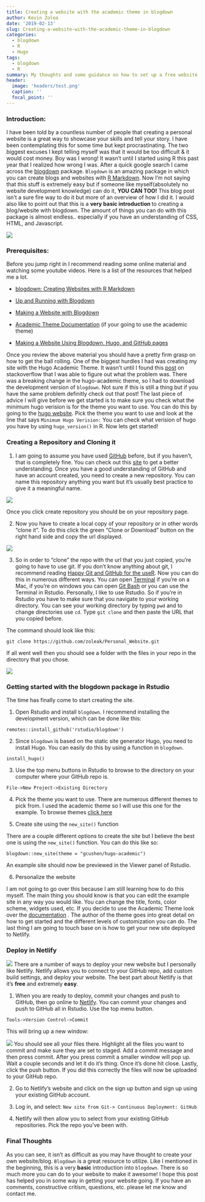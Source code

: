 ---
title: Creating a website with the academic theme in blogdown
author: Kevin Zolea
date: '2019-02-13'
slug: Creating-a-website-with-the-academic-theme-in-blogdown
categories:
  - blogdown
  - R
  - Hugo
tags:
  - blogdown
  - R
summary: My thoughts and some guidance on how to set up a free website with blogdown, GitHub, and Netlify
header:
  image: 'headers/test.png'
  caption: ''
  focal_point: ''
---



### Introduction:
I have been told by a countless number of people that creating a personal website is a great way to showcase your skills and tell your story. I have been contemplating this for some time but kept procrastinating. The two biggest excuses I kept telling myself was that it would be too difficult & it would cost money. Boy was I wrong! It wasn't until I started using R this past year that I realized how wrong I was. After a quick google search I came across the [blogdown](https://cran.r-project.org/web/packages/blogdown/blogdown.pdf){target="_blank"} package. `Blogdown` is an amazing package in which you can create blogs and websites with [R Markdown](https://rmarkdown.rstudio.com/){target="_blank"}. Now I'm not saying that this stuff is extremely easy but if someone like myself(absolutely no website development knowledge) can do it, **YOU CAN TOO!** This blog post isn't a sure fire way to do it but more of an overview of how I did it. I would also like to point out that this is a **very basic introduction ** to creating a blog/website with blogdown. The amount of things you can do with this package is almost endless.. especially if you have an understanding of CSS, HTML, and Javascript.

![](https://media.giphy.com/media/Rl9Yqavfj2Ula/giphy.gif)


### Prerequisites:
Before you jump right in I recommend reading some online material and watching some youtube videos. Here is a list of the resources that helped me a lot.

* [blogdown: Creating Websites with R Markdown](https://bookdown.org/yihui/blogdown/){target="_blank"}

* [Up and Running with Blogdown](https://alison.rbind.io/post/up-and-running-with-blogdown/){target="_blank"}

* [Making a Website with Blogdown](https://www.youtube.com/watch?v=syWAKaj-4ck&t=649s){target="_blank"}

* [Academic Theme Documentation](https://sourcethemes.com/academic/docs/) (if your going to use the academic theme)

* [Making a Website Using Blogdown, Hugo, and GitHub pages](https://amber.rbind.io/blog/2016/12/19/creatingsite/){target="_blank"}

Once you review the above material you should have a pretty firm grasp on how to get the ball rolling. One of the biggest hurdles I had was creating my site with the Hugo Academic Theme. It wasn't until I found this [post](https://stackoverflow.com/questions/54300535/unable-to-create-new-site-using-hugo-academic-theme) on stackoverflow that I was able to figure out what the problem was. There was a breaking change in the hugo-academic theme, so I had to download the development version of `blogdown`. Not sure if this is still a thing but if you have the same problem definitly check out that post! The last piece of advice I will give before we get started is to make sure you check what the minimum hugo verision is for the theme you want to use. You can do this by going to the [hugo website](https://themes.gohugo.io/){target="_blank"}.
Pick the theme you want to use and look at the line that says ```Minimum Hugo Verision:``` You can check what verision of hugo you have by using ```hugo_version()``` in R. Now lets get started!

### Creating a Repository and Cloning it

1. I am going to assume you have used [GitHub](https://github.com/){target="_blank"} before, but if you haven't, that is completely fine. You can check out this [site](https://guides.github.com/){target="_blank"} to get a better understanding. Once you have a good understanding of GitHub and have an account created, you need to create a new repository. You can name this repository anything you want but it's usually best practice to give it a meaningful name.

![](/img/screenshot1.png)

Once you click create repository you should be on your repository page.

2. Now you have to create a local copy of your repository or in other words "clone it". To do this click the green "Clone or Download" button on the right hand side and copy the url displayed.

![](/img/screenshot2.png)

3. So in order to "clone" the repo with the url that you just copied, you're going to have to use git. If you don't know anything about git, I recommend reading [Happy Git and GitHub for the useR ](https://happygitwithr.com/){target="_blank"}. Now you can do this in numerous different ways. You can open [Terminal](https://macpaw.com/how-to/use-terminal-on-mac) if you're on a Mac, if you're on windows you can open [Git Bash](https://gitforwindows.org/){target="_blank"} or you can use the Terminal in Rstudio. Personally, I like to use Rstudio. So if you're in Rstudio you have to make sure that you navigate to your working directory. You can see your working directory by typing `pwd` and to change directories use `cd`. Type `git clone` and then paste the URL that you copied before.

The command should look like this:

`git clone https://github.com/zoleak/Personal_Website.git` 

If all went well then you should see a folder with the files in your repo in the directory that you chose.

![](/img/folder_stuff.png)



### Getting started with the blogdown package in Rstudio

The time has finally come to start creating the site.

1. Open Rstudio and install `blogdown`. I recommend installing the development version, which can be done like this:

`remotes::install_github('rstudio/blogdown')`

2. Since `blogdown` is based on the static site generator Hugo, you need to install Hugo. You can easily do this by using a function in `blogdown`.

`install_hugo()`

3. Use the top menu buttons in Rstudio to browse to the directory on your computer where your GitHub repo is. 

`File->New Project->Existing Directory`

4. Pick the theme you want to use. There are numerous different themes to pick from. I used the academic theme so I will use this one for the example. To browse themes [click here](https://themes.gohugo.io/){target="_blank"}

5. Create site using the `new_site()` function

There are a couple different options to create the site but I believe the best one is using the `new_site()` function. You can do this like so:

`blogdown::new_site(theme = "gcushen/hugo-academic")`

An example site should now be previewed in the Viewer panel of Rstudio.

6. Personalize the website

I am not going to go over this because I am still learning how to do this myself. The main thing you should know is that you can edit the example site in any way you would like. You can change the title, fonts, color scheme, widgets used, etc. If you decide to use the Academic Theme look over the [documentation](https://sourcethemes.com/academic/docs/){target="_blank"} . The author of the theme goes into great detail on how to get started and the different levels of customization you can do. The last thing I am going to touch base on is how to get your new site deployed to Netlify.


### Deploy in Netlify

![](/img/netlify.png)
There are a number of ways to deploy your new website but I personally like Netlify. Netlify allows you to connect to your GitHub repo, add custom build settings, and deploy your website. The best part about Netlify is that it's **free** and extremely **easy**.

1. When you are ready to deploy, commit your changes and push to GitHub, then go online to [Netlify](https://www.netlify.com/){target="_blank"}. You can commit your changes and push to GitHub all in Rstudio. Use the top menu button.

`Tools->Version Control->Commit`

This will bring up a new window:

![](/img/version_control.png)
You should see all your files there. Highlight all the files you want to commit and make sure they are set to staged. Add a commit message and then press commit. After you press commit a smaller window will pop up. Wait a couple seconds and let it do it's thing. Once it's done hit close. Lastly, click the push button. If you did this correctly the files will now be uploaded to your GitHub repo.

2. Go to Netlify's website and click on the sign up button and sign up using your existing GitHub account.

3. Log in, and select: `New site from Git-> Continuous Deployment: GitHub`

4. Netlify will then allow you to select from your existing GitHub repositories. Pick the repo you've been with.


### Final Thoughts

As you can see, it isn't as difficult as you may have thought to create your own website/blog. `Blogdown` is a great resource to utilize. Like I mentioned in the beginning, this is a very **basic** introduction into `blogdown`. There is so much more you can do to your website to make it awesome! I hope this post has helped you in some way in getting your website going. If you have an comments, constructive critism, questions, etc. please let me know and contact me.











